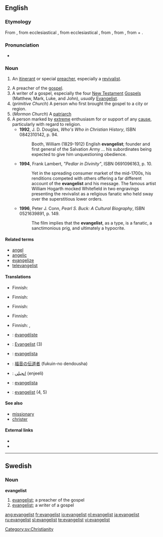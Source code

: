 {{also|Evangelist}}
==English==

===Etymology===
From {{etyl|fro}} {{term|évangéliste|lang=fro}}, from ecclesiastical {{etyl|la}} {{term|evangelista|lang=la}}, from ecclesiastical {{etyl|grc}} {{term|εὐαγγελιστής|sc=polytonic|tr=euangelistes||bringer of good news}}, from {{term|εὐαγγελίζεσθαι|sc=polytonic||to evangelize}}, from {{term|εὐάγγελος|sc=polytonic|tr=euangelos||bringing good news}}, from {{term|ευ-|sc=polytonic|tr=eu||good}} + {{term|ἀγγέλειν|tr=angelein|sc=polytonic||to announce}}.

===Pronunciation===
* {{IPA|/ɪˈvænʤəlɪst/}}

===Noun===
{{en-noun}}

# {{Christianity}} An [[itinerant]] or special [[preacher]], especially a [[revivalist]].
# A preacher of the [[gospel]].
# A writer of a gospel, especially the four [[New Testament]] [[Gospel]]s (Matthew, Mark, Luke, and John), ''usually'' [[Evangelist]].
# (''primitive Church'') A person who first brought the gospel to a city or region.
# (''Mormon Church'') A [[patriarch]]
# A person marked by [[extreme]] enthusiasm for or support of any [[cause]], particularly with regard to religion.
#* '''1992''', J. D. Douglas, ''Who's Who in Christian History'', ISBN 0842310142, p. 94.
#*: Booth, William (1829-1912) English '''evangelist'''; founder and first general of the Salvation Army ... his subordinates being expected to give him unquestioning obedience.
#* '''1994''', Frank Lambert, ''"Pedlar in Divinity"'', ISBN 0691096163, p. 10.
#*: Yet in the spreading consumer market of the mid-1700s, his renditions competed with others offering a far different account of the '''evangelist''' and his message.  The famous artist William Hogarth mocked Whitefield in two engravings presenting the revivalist as a religious fanatic who held sway over the superstitious lower orders.
#* '''1996''', Peter J. Conn, ''Pearl S. Buck: A Cultural Biography'', ISBN 0521639891, p. 149.
#*: The film implies that the '''evangelist''', as a type, is a fanatic, a sanctimonious prig, and ultimately a hypocrite.

====Related terms====
* [[angel]]
* [[angelic]]
* [[evangelize]]
* [[televangelist]]

====Translations====
{{trans-top|itinerant or special preacher, especially a revivalist}}
* Finnish: {{t|fi|matkasaarnaaja}}
{{trans-mid}}
{{trans-bottom}}

{{trans-top|preacher of the gospel}}
* Finnish: {{t|fi|evankelista}}
{{trans-mid}}
{{trans-bottom}}

{{trans-top|writer of a gospel}}
* Finnish: {{t|fi|evankelista}}
{{trans-mid}}
{{trans-bottom}}

{{trans-top|primitive Church: person who first brought the gospel to a city or region}}
* Finnish: {{t|fi|evankelioija}}
{{trans-mid}}
{{trans-bottom}}

{{trans-top|Mormon Church: patriarch}}
{{trans-mid}}
{{trans-bottom}}

{{trans-top|person marked by extreme enthusiasm}}
* Finnish: {{t-|fi|kiihkoilija}}, {{t|fi|intoilija}}
{{trans-mid}}
{{trans-bottom}}

{{checktrans-top}}
* {{ttbc|French}}: [[évangéliste]]
* {{ttbc|German}}: [[Evangelist]] {{m}} (3)
* {{ttbc|Italian}}: [[evangelista]]
{{checktrans-mid}}
* {{ttbc|Japanese}}: [[福音]]の[[伝道者]] (fukuin-no dendousha)
* {{ttbc|Persian}}: [[انجيلي]] (enjeeli)
* {{ttbc|Spanish}}: [[evangelista]]
* {{ttbc|Swedish}}: [[evangelist]] {{c}} (4, 5)
{{checktrans-bottom}}

====See also====
* [[missionary]]
* [[christer]]

====External links====
* {{R:Webster 1913}}
* {{R:Century 1911}}

----

==Swedish==

===Noun===
{{sv-noun-reg-er}}
'''evangelist''' {{c}}

# [[#English|evangelist]]; a preacher of the gospel
# [[#English|evangelist]]; a writer of a gospel

[[Category:sv:Christianity]]

[[ang:evangelist]]
[[fr:evangelist]]
[[io:evangelist]]
[[nl:evangelist]]
[[ja:evangelist]]
[[ru:evangelist]]
[[sl:evangelist]]
[[te:evangelist]]
[[vi:evangelist]]